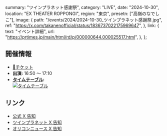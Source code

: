   summary: "ツインプラネット感謝祭",
  category: "LIVE",
  date: "2024-10-30",
  location: "EX THEATER ROPPONGI",
  region: "東京",
  presetn: ["高嶺のなでしこ"],
  image: {
    path: "/events/2024/2024-10-30_ツインプラネット感謝祭.jpg",
    ref: "https://x.com/takanenofficial/status/1836737022175969647",
  },
  link: {
    text: "イベント詳細",
    url: "https://prtimes.jp/main/html/rd/p/000000644.000025517.html",
  },
};

## 開催情報

- [🎫チケット](https://l-tike.com/tp-20th/)
- **出演:** 16:50 ～ 17:10
- **[タイムテーブル](https://x.com/takanenofficial/status/1851187239176524040):**<br/>
  [![タイムテーブル](/events/2024/2024-10-30_ツインプラネット感謝祭_タイムテーブル.jpg)](/events/2024/2024-10-30_ツインプラネット感謝祭_タイムテーブル.jpg)

## リンク

- [公式 X 告知](https://x.com/takanenofficial/status/1836737022175969647)
- [ツインプラネット X 告知](https://x.com/TP_official_/status/1836480383577411809)
- [オリコンニュース X 告知](https://x.com/oricon/status/1836480314513985573)

